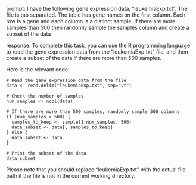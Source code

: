 prompt:
I have the following gene expression data, "leukemiaExp.txt". The file is tab separated. The table has gene names on the first column. Each row is a gene and each column is a distinct sample.  If there are more samples than 500 then randomly sample the samples column and create a subset of the data

response:
To complete this task, you can use the R programming language to read the gene expression data from the "leukemiaExp.txt" file, and then create a subset of the data if there are more than 500 samples.

Here is the relevant code:

```
# Read the gene expression data from the file
data <- read.delim("leukemiaExp.txt", sep="\t")

# Check the number of samples
num_samples <- ncol(data)

# If there are more than 500 samples, randomly sample 500 columns
if (num_samples > 500) {
  samples_to_keep <- sample(1:num_samples, 500)
  data_subset <- data[, samples_to_keep]
} else {
  data_subset <- data
}

# Print the subset of the data
data_subset
```

Please note that you should replace "leukemiaExp.txt" with the actual file path if the file is not in the current working directory.
